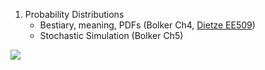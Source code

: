 1. Probability Distributions
   * Bestiary, meaning, PDFs (Bolker Ch4, [Dietze EE509](https://github.com/mdietze/EE509/blob/master/Exercise_02_Distributions.Rmd))
   * Stochastic Simulation (Bolker Ch5)

![](bestiary_distns_table.jpg)
